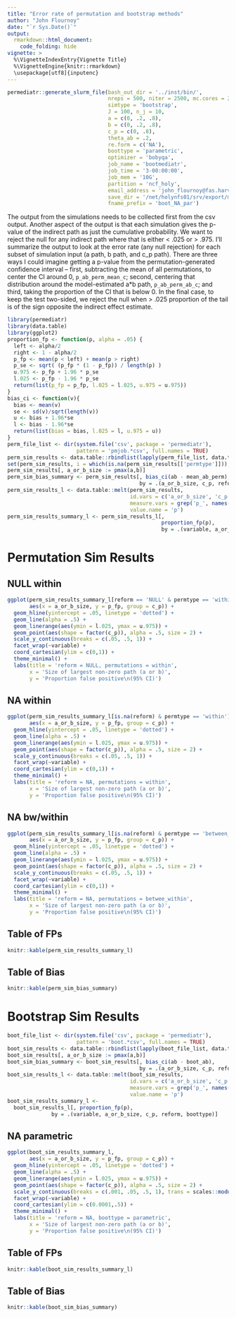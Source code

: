 ```yaml
---
title: "Error rate of permutation and bootstrap methods"
author: "John Flournoy"
date: "`r Sys.Date()`"
output: 
  rmarkdown::html_document:
    code_folding: hide
vignette: >
  %\VignetteIndexEntry{Vignette Title}
  %\VignetteEngine{knitr::rmarkdown}
  \usepackage[utf8]{inputenc}
---
```


```r
permediatr::generate_slurm_file(bash_out_dir = '../inst/bin/', 
                                nreps = 500, niter = 2500, mc.cores = 24,
                                simtype = 'bootstrap',
                                J = 100, n_j = 10,
                                a = c(0, .2, .8),
                                b = c(0, .2, .8),
                                c_p = c(0, .8),
                                theta_ab = .2,
                                re.form = c('NA'), 
                                boottype = 'parametric', 
                                optimizer = 'bobyqa',
                                job_name = 'bootmediatr',
                                job_time = '3-00:00:00',
                                job_mem = '10G', 
                                partition = 'ncf_holy', 
                                email_address = 'john_flournoy@fas.harvard.edu', 
                                save_dir = '/net/holynfs01/srv/export/mclaughlin/share_root/users/jflournoy/data/boot',
                                fname_prefix = 'boot_NA_par')
```

The output from the simulations needs to be collected first from the csv output. Another aspect of the output is that each simulation gives the p-value of the indirect path as just the cumulative probability. We want to reject the null for any indirect path where that is either < .025 or > .975. I'll summarize the output to look at the error rate (any null rejection) for each subset of simulation input (a path, b path, and c_p path). There are three ways I could imagine getting a p-value from the permutation-generated confidence interval -- first, subtracting the mean of all permutations, to center the CI around 0, `p_ab_perm_mean_c`; second, centering that distribution around the model-estimated a*b path, `p_ab_perm_ab_c`; and third, taking the proportion of the CI that is below 0. In the final case, to keep the test two-sided, we reject the null when > .025 proportion of the tail is of the sign opposite the indirect effect estimate.

```r
library(permediatr)
library(data.table)
library(ggplot2)
proportion_fp <- function(p, alpha = .05) {
  left <- alpha/2
  right <- 1 - alpha/2
  p_fp <- mean(p < left) + mean(p > right)
  p_se <- sqrt( (p_fp * (1 - p_fp)) / length(p) )
  u.975 <- p_fp + 1.96 * p_se
  l.025 <- p_fp - 1.96 * p_se
  return(list(p_fp = p_fp, l.025 = l.025, u.975 = u.975))
}
bias_ci <- function(v){
  bias <- mean(v)
  se <- sd(v)/sqrt(length(v))
  u <- bias + 1.96*se
  l <- bias - 1.96*se
  return(list(bias = bias, l.025 = l, u.975 = u))
}
perm_file_list <- dir(system.file('csv', package = 'permediatr'), 
                      pattern = 'pmjob.*csv', full.names = TRUE)
perm_sim_results <- data.table::rbindlist(lapply(perm_file_list, data.table::fread), fill = TRUE)
set(perm_sim_results, i = which(is.na(perm_sim_results[['permtype']])), j = 'permtype', 'within')
perm_sim_results[, a_or_b_size := pmax(a,b)]
perm_sim_bias_summary <- perm_sim_results[, bias_ci(ab - mean_ab_perm),
                                          by = .(a_or_b_size, c_p, reform, permtype)]
perm_sim_results_l <- data.table::melt(perm_sim_results, 
                                       id.vars = c('a_or_b_size', 'c_p', 'reform', 'permtype'),
                                       measure.vars = grep('p_', names(perm_sim_results), value = T), 
                                       value.name = 'p')
perm_sim_results_summary_l <- perm_sim_results_l[, 
                                                 proportion_fp(p), 
                                                 by = .(variable, a_or_b_size, c_p, reform, permtype)]
```

# Permutation Sim Results {.tabset}

## NULL within

```r
ggplot(perm_sim_results_summary_l[reform == 'NULL' & permtype == 'within'], 
       aes(x = a_or_b_size, y = p_fp, group = c_p)) +
  geom_hline(yintercept = .05, linetype = 'dotted') +
  geom_line(alpha = .5) +
  geom_linerange(aes(ymin = l.025, ymax = u.975)) + 
  geom_point(aes(shape = factor(c_p)), alpha = .5, size = 2) + 
  scale_y_continuous(breaks = c(.05, .5, 1)) +
  facet_wrap(~variable) +
  coord_cartesian(ylim = c(0,1)) +
  theme_minimal() +
  labs(title = 'reform = NULL, permutations = within',
       x = 'Size of largest non-zero path (a or b)',
       y = 'Proportion false positive\n(95% CI)')
```

## NA within

```r
ggplot(perm_sim_results_summary_l[is.na(reform) & permtype == 'within'], 
       aes(x = a_or_b_size, y = p_fp, group = c_p)) +
  geom_hline(yintercept = .05, linetype = 'dotted') +
  geom_line(alpha = .5) +
  geom_linerange(aes(ymin = l.025, ymax = u.975)) + 
  geom_point(aes(shape = factor(c_p)), alpha = .5, size = 2) + 
  scale_y_continuous(breaks = c(.05, .5, 1)) +
  facet_wrap(~variable) +
  coord_cartesian(ylim = c(0,1)) +
  theme_minimal() +
  labs(title = 'reform = NA, permutations = within',
       x = 'Size of largest non-zero path (a or b)',
       y = 'Proportion false positive\n(95% CI)')
```

## NA bw/within

```r
ggplot(perm_sim_results_summary_l[is.na(reform) & permtype == 'between_within'], 
       aes(x = a_or_b_size, y = p_fp, group = c_p)) +
  geom_hline(yintercept = .05, linetype = 'dotted') +
  geom_line(alpha = .5) +
  geom_linerange(aes(ymin = l.025, ymax = u.975)) + 
  geom_point(aes(shape = factor(c_p)), alpha = .5, size = 2) + 
  scale_y_continuous(breaks = c(.05, .5, 1)) +
  facet_wrap(~variable) +
  coord_cartesian(ylim = c(0,1)) +
  theme_minimal() +
  labs(title = 'reform = NA, permutations = betwee_within',
       x = 'Size of largest non-zero path (a or b)',
       y = 'Proportion false positive\n(95% CI)')
```

## Table of FPs

```r
knitr::kable(perm_sim_results_summary_l)
```

## Table of Bias

```r
knitr::kable(perm_sim_bias_summary)
```

# Bootstrap Sim Results {.tabset}

```r
boot_file_list <- dir(system.file('csv', package = 'permediatr'), 
                      pattern = 'boot.*csv', full.names = TRUE)
boot_sim_results <- data.table::rbindlist(lapply(boot_file_list, data.table::fread), fill = TRUE)
boot_sim_results[, a_or_b_size := pmax(a,b)]
boot_sim_bias_summary <- boot_sim_results[, bias_ci(ab - boot_ab),
                                          by = .(a_or_b_size, c_p, reform, boottype)]
boot_sim_results_l <- data.table::melt(boot_sim_results, 
                                       id.vars = c('a_or_b_size', 'c_p', 'reform', 'boottype'),
                                       measure.vars = grep('p_', names(boot_sim_results), value = T), 
                                       value.name = 'p')
boot_sim_results_summary_l <- 
  boot_sim_results_l[, proportion_fp(p), 
              by = .(variable, a_or_b_size, c_p, reform, boottype)]
```

## NA parametric

```r
ggplot(boot_sim_results_summary_l, 
       aes(x = a_or_b_size, y = p_fp, group = c_p)) +
  geom_hline(yintercept = .05, linetype = 'dotted') +
  geom_line(alpha = .5) +
  geom_linerange(aes(ymin = l.025, ymax = u.975)) + 
  geom_point(aes(shape = factor(c_p)), alpha = .5, size = 2) + 
  scale_y_continuous(breaks = c(.001, .05, .5, 1), trans = scales::modulus_trans(-7, offset = 1)) +
  facet_wrap(~variable) +
  coord_cartesian(ylim = c(0.0001,.5)) +
  theme_minimal() +
  labs(title = 'reform = NA, boottype = parametric',
       x = 'Size of largest non-zero path (a or b)',
       y = 'Proportion false positive\n(95% CI)')
```

## Table of FPs

```r
knitr::kable(boot_sim_results_summary_l)
```

## Table of Bias

```r
knitr::kable(boot_sim_bias_summary)
```

